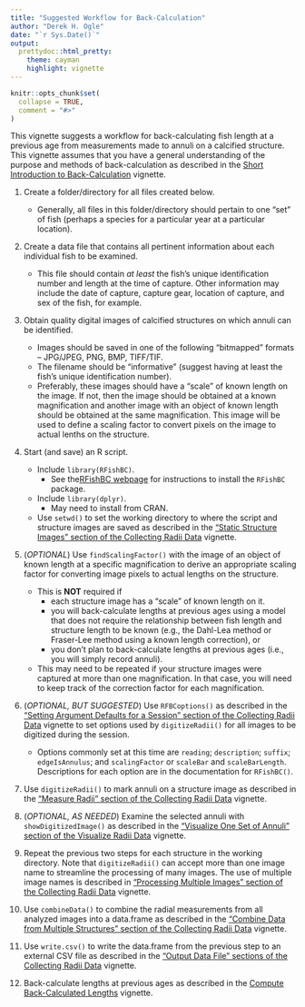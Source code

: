 ```yaml
---
title: "Suggested Workflow for Back-Calculation"
author: "Derek H. Ogle"
date: "`r Sys.Date()`"
output: 
  prettydoc::html_pretty:
    theme: cayman
    highlight: vignette
---
```


```r
knitr::opts_chunk$set(
  collapse = TRUE,
  comment = "#>"
)
```

This vignette suggests a workflow for back-calculating fish length at a previous age from measurements made to annuli on a calcified structure. This vignette assumes that you have a general understanding of the purpose and methods of back-calculation as described in the [Short Introduction to Back-Calculation](BCIntro.html) vignette.

1. Create a folder/directory for all files created below.
    * Generally, all files in this folder/directory should pertain to one "set" of fish (perhaps a species for a particular year at a particular location).

1. Create a data file that contains all pertinent information about each individual fish to be examined.
    * This file should contain *at least* the fish's unique identification number and length at the time of capture. Other information may include the date of capture, capture gear, location of capture, and sex of the fish, for example.

1. Obtain quality digital images of calcified structures on which annuli can be identified.
    * Images should be saved in one of the following "bitmapped" formats -- JPG/JPEG, PNG, BMP, TIFF/TIF.
    * The filename should be "informative" (suggest having at least the fish's unique identification number).
    * Preferably, these images should have a "scale" of known length on the image. If not, then the image should be obtained at a known magnification and another image with an object of known length should be obtained at the same magnification. This image will be used to define a scaling factor to convert pixels on the image to actual lenths on the structure.

1. Start (and save) an R script.
    * Include `library(RFishBC)`.
        * See the[RFishBC webpage](../index.html#installation) for instructions to install the `RFishBC` package.
    * Include `library(dplyr)`.
        * May need to install from CRAN.
    * Use `setwd()` to set the working directory to where the script and structure images are saved as described in the ["Static Structure Images" section of the Collecting Radii Data](collectRadiiData.html#static-structure-images) vignette.

1. (*OPTIONAL*) Use `findScalingFactor()` with the image of an object of known length at a specific magnification to derive an appropriate scaling factor for converting image pixels to actual lengths on the structure.
    * This is **NOT** required if
        * each structure image has a "scale" of known length on it.
        * you will back-calculate lengths at previous ages using a model that does not require the relationship between fish length and structure length to be known (e.g., the Dahl-Lea method or Fraser-Lee method using a known length correction), or 
        * you don't plan to back-calculate lengths at previous ages (i.e., you will simply record annuli).
    * This may need to be repeated if your structure images were captured at more than one magnification. In that case, you will need to keep track of the correction factor for each magnification.
    
1. (*OPTIONAL, BUT SUGGESTED*) Use `RFBCoptions()` as described in the ["Setting Argument Defaults for a Session" section of the Collecting Radii Data](collectRadiiData.html#setoptions1) vignette to set options used by `digitizeRadii()` for all images to be digitized during the session.
    * Options commonly set at this time are `reading`; `description`; `suffix`; `edgeIsAnnulus`; and `scalingFactor` or `scaleBar` and `scaleBarLength`. Descriptions for each option are in the documentation for `RFishBC()`.
    
1. Use `digitizeRadii()` to mark annuli on a structure image as described in the ["Measure Radii" section of the Collecting Radii Data](collectRadiiData.html#measurereadii) vignette.

1. (*OPTIONAL, AS NEEDED*) Examine the selected annuli with `showDigitizedImage()` as described in the ["Visualize One Set of Annuli" section of the Visualize Radii Data](seeRadiiData.html#visualize-one-set-of-annuli) vignette.

1. Repeat the previous two steps for each structure in the working directory. Note that `digitizeRadii()` can accept more than one image name to streamline the processing of many images. The use of multiple image names is described in  ["Processing Multiple Images" section of the Collecting Radii Data](collectRadiiData.html#multipleimages) vignette.

1. Use `combineData()` to combine the radial measurements from all analyzed images into a data.frame as described in the ["Combine Data from Multiple Structures" section of the Collecting Radii Data](collectRadiiData.html#multiplestructures) vignette.

1. Use `write.csv()` to write the data.frame from the previous step to an external CSV file as described in the ["Output Data File" sections of the Collecting Radii Data](collectRadiiData.html#outputdata) vignette.

1. Back-calculate lengths at previous ages as described in the [Compute Back-Calculated Lengths](BCCalc.html) vignette.
